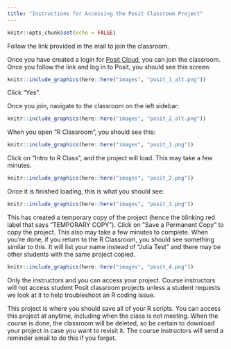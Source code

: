 ```yaml
---
title: "Instructions for Accessing the Posit Classroom Project"
---
```


```r
knitr::opts_chunk$set(echo = FALSE)
```


Follow the link provided in the mail to join the classroom. 

Once you have created a login for [Posit Cloud](https://posit.cloud/), you can join the classroom. Once you follow the link and log in to Posit, you should see this screen:

```r
knitr::include_graphics(here::here("images", "posit_1_alt.png"))
```

Click "Yes".

Once you join, navigate to the classroom on the left sidebar:

```r
knitr::include_graphics(here::here("images", "posit_2_alt.png"))
```
When you open "R Classroom", you should see this: 

```r
knitr::include_graphics(here::here("images", "posit_1.png"))
```
Click on "Intro to R Class", and the project will load. This may take a few minutes.  

```r
knitr::include_graphics(here::here("images", "posit_2.png"))
```
Once it is finished loading, this is what you should see:

```r
knitr::include_graphics(here::here("images", "posit_3.png"))
```

This has created a temporary copy of the project (hence the blinking red label that says "TEMPORARY COPY"). Click on "Save a Permanent Copy" to copy the project. This also may take a few minutes to complete. When you're done, if you return to the R Classroom, you should see something similar to this. It will list your name instead of "Julia Test" and there may be other students with the same project copied. 


```r
knitr::include_graphics(here::here("images", "posit_4.png"))
```

Only the instructors and you can access your project. Course instructors will not access student Posit classroom projects unless a student requests we look at it to help troubleshoot an R coding issue. 

This project is where you should save all of your R scripts. You can access this project at anytime, including when the class is not meeting. When the course is done, the classroom will be deleted, so be certain to download your project in case you want to revisit it. The course instructors will send a reminder email to do this if you forget. 
